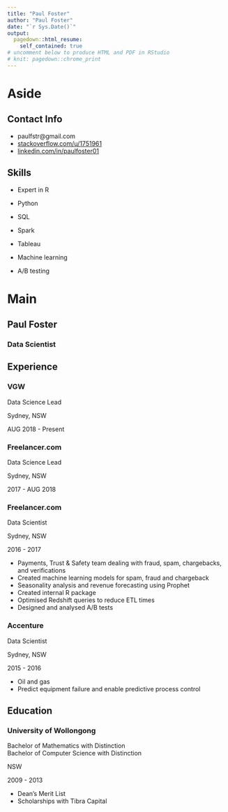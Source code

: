 ```yaml
---
title: "Paul Foster"
author: "Paul Foster"
date: "`r Sys.Date()`"
output:
  pagedown::html_resume:
    self_contained: true
# uncomment below to produce HTML and PDF in RStudio
# knit: pagedown::chrome_print
---
```


Aside
================================================================================

Contact Info {#contact}
--------------------------------------------------------------------------------

- <i class="fa fa-envelope"></i> paulfstr@gmail.com
- <i class="fa fa-stack-overflow"></i> [stackoverflow.com/u/1751961](https://stackoverflow.com/users/1751961/paul)
- <i class="fa fa-linkedin"></i> [linkedin.com/in/paulfoster01](https://www.linkedin.com/in/paul-foster-20352a60/)


Skills {#skills}
--------------------------------------------------------------------------------

 - Expert in R
 
 - Python
 
 - SQL
 
 - Spark
 
 - Tableau
 
 - Machine learning
 
 - A/B testing


Main
================================================================================

Paul Foster {#title}
--------------------------------------------------------------------------------

### Data Scientist

Experience {data-icon=briefcase}
--------------------------------------------------------------------------------

### VGW

Data Science Lead

Sydney, NSW

AUG 2018 - Present

### Freelancer.com

Data Science Lead

Sydney, NSW

2017 - AUG 2018

### Freelancer.com

Data Scientist

Sydney, NSW

2016 - 2017

 - Payments, Trust & Safety team dealing with fraud, spam, chargebacks, and verifications
 - Created machine learning models for spam, fraud and chargeback
 - Seasonality analysis and revenue forecasting using Prophet
 - Created internal R package
 - Optimised Redshift queries to reduce ETL times
 - Designed and analysed A/B tests

### Accenture

Data Scientist

Sydney, NSW

2015 - 2016

 - Oil and gas
 - Predict equipment failure and enable predictive process control

Education {data-icon=graduation-cap}
--------------------------------------------------------------------------------

### University of Wollongong

Bachelor of Mathematics with Distinction<br />
Bachelor of Computer Science with Distinction

NSW

2009 - 2013

- Dean’s Merit List
- Scholarships with Tibra Capital
